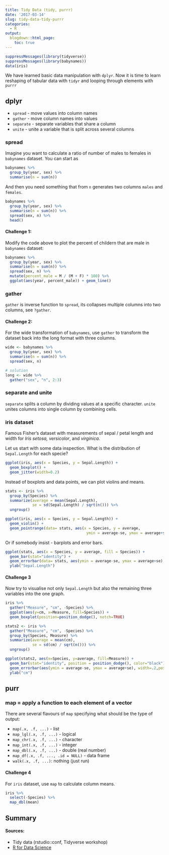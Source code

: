 ```yaml
---
title: Tidy Data (tidy, purrr)
date: '2017-03-14'
slug: tidy-data-tidy-purrr
categories:
  - R
output:
  blogdown::html_page:
    toc: true
---
```


```r
suppressMessages(library(tidyverse)) 
suppressMessages(library(babynames))
data(iris)
```

We have learned basic data manipulation with `dplyr`. Now it is time to learn reshaping of tabular data with `tidyr` and looping through elements with `purrr`

## dplyr

* `spread` - move values into column names
* `gather` - move column names into values
* `separate` - separate variables that share a column
* `unite` - unite a variable that is split across several columns

### spread

Imagine you want to calculate a ratio of number of males to females in `babynames` dataset. You can start as 

```r
babynames %>%
  group_by(year, sex) %>%
  summarise(n = sum(n))
```

And then you need something that from `n` generates two columns `males` and `females`. 

```r
babynames %>%
  group_by(year, sex) %>%
  summarise(n = sum(n)) %>%
  spread(sex, n) %>%
  head()
```

#### Challenge 1:

Modify the code above to plot the percent of childern that are male in `babynames` dataset:

```r
babynames %>%
  group_by(year, sex) %>%
  summarise(n = sum(n)) %>%
  spread(sex, n) %>%
  mutate(percent_male = M / (M + F) * 100) %>%
  ggplot(aes(year, percent_male)) + geom_line()
```

### gather

`gather` is inverse function to `spread`, its collapses multiple columns into two columns, see `?gather`.

#### Challenge 2:

For the wide transformation of `babynames`, use `gather` to transform the dataset back into the long format with three columns. 

```r
wide <- babynames %>%
  group_by(year, sex) %>%
  summarise(n = sum(n)) %>%
  spread(sex, n)
```

```r
# solution
long <- wide %>%
  gather("sex", "n", 2:3)
```

### separate and unite

`separate` splits a column by dividing values at a specific character. `unite` unites columns into single column by combining cells.

### iris dataset 

Famous Fisher's dataset with measurements of sepal / petal length and width for *Iris setosa, versicolor*, and *virginica*.

Let us start with some data inspection. What is the distribution of `Sepal.Length` for each specie?

```r
ggplot(iris, aes(x = Species, y = Sepal.Length)) + 
  geom_boxplot() +
  geom_jitter(width=0.2)
```

Instead of boxplots and data points, we can plot violins and means.

```r
stats <- iris %>%
  group_by(Species) %>%
  summarize(average = mean(Sepal.Length),
            se = sd(Sepal.Length) / sqrt(n())) %>%
  ungroup()

ggplot(iris, aes(x = Species, y = Sepal.Length)) + 
  geom_violin() +
  geom_pointrange(data= stats, aes(x = Species, y = average, 
                                    ymin = average-se, ymax = average+se), size=0.5)
```

Or if somebody insist - barplots and error bars.

```r
ggplot(stats, aes(x = Species, y = average, fill = Species)) + 
  geom_bar(stat="identity") +
  geom_errorbar(data= stats, aes(ymin = average-se, ymax = average+se), width=0.5) +
  ylab("Sepal.Length")
```

#### Challenge 3

Now try to visualise not only `Sepal.Length` but also the remaining three variables into the one graph.

```r
iris %>% 
  gather("Measure", "cm", -Species) %>%
  ggplot(aes(y=cm, x=Measure, fill=Species)) +
  geom_boxplot(position=position_dodge(), notch=TRUE)
```

```r
stats2 <- iris %>%
  gather("Measure", "cm", -Species) %>%
  group_by(Species, Measure) %>%
  summarize(average = mean(cm),
            se = sd(cm) / sqrt(n())) %>%
  ungroup()

ggplot(stats2, aes(x=Species, y=average, fill=Measure)) +
  geom_bar(stat="identity", position = position_dodge(), color="black") +
  geom_errorbar(aes(ymin = average-se, ymax = average+se), width=.2,position=position_dodge(.9)) +
  ylab("cm")
```

## purr

### map = apply a function to each element of a vector

There are several flavours of `map` specifying what should be the type of output:

* `map(.x, .f, ...)` - list 
* `map_lgl(.x, .f, ...)` - logical 
* `map_chr(.x, .f, ...)` - character
* `map_int(.x, .f, ...)` - integer
* `map_dbl(.x, .f, ...)` - double (real number) 
* `map_df(.x, .f, ..., .id = NULL)` - data frame
* `walk(.x, .f, ...)`: nothing (just run)

#### Challenge 4

For `iris` dataset, use `map` to calculate column means.

```r
iris %>%
  select(-Species) %>%
  map_dbl(mean)
```

## Summary

#### Sources:

* Tidy data (rstudio::conf, Tidyverse workshop)
* [R for Data Science](http://r4ds.had.co.nz/tidy-data.html)

